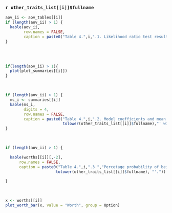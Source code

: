 ### `r other_traits_list[[i]]$fullname`


```r
aov_ii <- aov_tables[[i]]
if (length(aov_ii) > 1) {
  kable(aov_ii,
        row.names = FALSE,
        caption = paste0("Table 4.",i,".1. Likelihood ratio test results from fitted Plackett-Luce model with rankings from '", tolower(other_traits_list[[i]]$fullname), "'."))
}

```

\
\

```r

if(length(aov_ii) > 1){
  plot(plot_summaries[[i]])
}
```

\

```r
if (length(aov_ii) > 1) {
  ms_i <- summaries[[i]]
  kable(ms_i, 
        digits = 4,
        row.names = FALSE,
        caption = paste0("Table 4.",i,".2. Model coefficients and mean separation of Plackett-Luce model for '",
                         tolower(other_traits_list[[i]]$fullname),"' with ", ci_level*100, "% confidence intervals."))
}
```

\

```r
if (length(aov_ii) > 1) {
  
  kable(worths[[i]][,-2],
      row.names = FALSE,
      caption = paste0("Table 4.",i,".3 ","Percetage probability of being highest ranked for '",
                      tolower(other_traits_list[[i]]$fullname), "'."))
  
}
```

\

```r
x <- worths[[i]]
plot_worth_bar(x, value = "Worth", group = Option)
```

